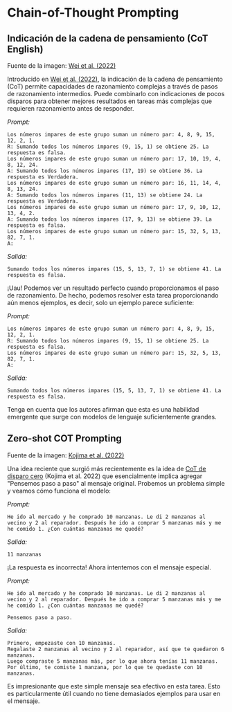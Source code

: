 # Chain-of-Thought Prompting



## Indicación de la cadena de pensamiento (CoT English)

<Screenshot src={COT} alt="COT" />

Fuente de la imagen: [Wei et al. (2022)](https://arxiv.org/abs/2201.11903)

Introducido en [Wei et al. (2022)](https://arxiv.org/abs/2201.11903), la indicación de la cadena de pensamiento (CoT) permite capacidades de razonamiento complejas a través de pasos de razonamiento intermedios. Puede combinarlo con indicaciones de pocos disparos para obtener mejores resultados en tareas más complejas que requieren razonamiento antes de responder.

*Prompt:*
```
Los números impares de este grupo suman un número par: 4, 8, 9, 15, 12, 2, 1.
R: Sumando todos los números impares (9, 15, 1) se obtiene 25. La respuesta es falsa.
Los números impares de este grupo suman un número par: 17, 10, 19, 4, 8, 12, 24.
A: Sumando todos los números impares (17, 19) se obtiene 36. La respuesta es Verdadera.
Los números impares de este grupo suman un número par: 16, 11, 14, 4, 8, 13, 24.
A: Sumando todos los números impares (11, 13) se obtiene 24. La respuesta es Verdadera.
Los números impares de este grupo suman un número par: 17, 9, 10, 12, 13, 4, 2.
A: Sumando todos los números impares (17, 9, 13) se obtiene 39. La respuesta es falsa.
Los números impares de este grupo suman un número par: 15, 32, 5, 13, 82, 7, 1. 
A:
```

*Salida:*
```
Sumando todos los números impares (15, 5, 13, 7, 1) se obtiene 41. La respuesta es falsa.
```

¡Uau! Podemos ver un resultado perfecto cuando proporcionamos el paso de razonamiento. De hecho, podemos resolver esta tarea proporcionando aún menos ejemplos, es decir, solo un ejemplo parece suficiente:

*Prompt:*
```
Los números impares de este grupo suman un número par: 4, 8, 9, 15, 12, 2, 1.
R: Sumando todos los números impares (9, 15, 1) se obtiene 25. La respuesta es falsa.
Los números impares de este grupo suman un número par: 15, 32, 5, 13, 82, 7, 1. 
A:
```

*Salida:*
```
Sumando todos los números impares (15, 5, 13, 7, 1) se obtiene 41. La respuesta es falsa.
```

Tenga en cuenta que los autores afirman que esta es una habilidad emergente que surge con modelos de lenguaje suficientemente grandes.

## Zero-shot COT Prompting

<Screenshot src={ZEROCOT} alt="Zero-shot COT" />

Fuente de la imagen: [Kojima et al. (2022)](https://arxiv.org/abs/2205.11916)

Una idea reciente que surgió más recientemente es la idea de [CoT de disparo cero](https://arxiv.org/abs/2205.11916) (Kojima et al. 2022) que esencialmente implica agregar "Pensemos paso a paso" al mensaje original. Probemos un problema simple y veamos cómo funciona el modelo:

*Prompt:*
```
He ido al mercado y he comprado 10 manzanas. Le di 2 manzanas al vecino y 2 al reparador. Después he ido a comprar 5 manzanas más y me he comido 1. ¿Con cuántas manzanas me quedé?
```

*Salida:*
```
11 manzanas
```

¡La respuesta es incorrecta! Ahora intentemos con el mensaje especial.

*Prompt:*
```
He ido al mercado y he comprado 10 manzanas. Le di 2 manzanas al vecino y 2 al reparador. Después he ido a comprar 5 manzanas más y me he comido 1. ¿Con cuántas manzanas me quedé?

Pensemos paso a paso.
```

*Salida:*
```
Primero, empezaste con 10 manzanas.
Regalaste 2 manzanas al vecino y 2 al reparador, así que te quedaron 6 manzanas.
Luego compraste 5 manzanas más, por lo que ahora tenías 11 manzanas.
Por último, te comiste 1 manzana, por lo que te quedaste con 10 manzanas.
```

Es impresionante que este simple mensaje sea efectivo en esta tarea. Esto es particularmente útil cuando no tiene demasiados ejemplos para usar en el mensaje.